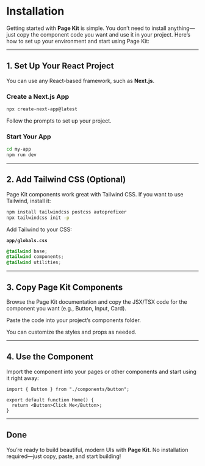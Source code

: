 # Installation

Getting started with **Page Kit** is simple. You don’t need to install anything—just copy the component code you want and use it in your project. Here’s how to set up your environment and start using Page Kit:

---

## 1. Set Up Your React Project

You can use any React-based framework, such as **Next.js**.

### Create a Next.js App

```bash
npx create-next-app@latest
```

Follow the prompts to set up your project.

### Start Your App

```bash
cd my-app
npm run dev
```

---

## 2. Add Tailwind CSS (Optional)

Page Kit components work great with Tailwind CSS. If you want to use Tailwind, install it:

```bash
npm install tailwindcss postcss autoprefixer
npx tailwindcss init -p
```

Add Tailwind to your CSS:

**`app/globals.css`**

```css
@tailwind base;
@tailwind components;
@tailwind utilities;
```

---

## 3. Copy Page Kit Components

Browse the Page Kit documentation and copy the JSX/TSX code for the component you want (e.g., Button, Input, Card).

Paste the code into your project’s components folder.

You can customize the styles and props as needed.

---

## 4. Use the Component

Import the component into your pages or other components and start using it right away:

```tsx
import { Button } from "./components/button";

export default function Home() {
  return <Button>Click Me</Button>;
}
```

---

## Done

You’re ready to build beautiful, modern UIs with **Page Kit**. No installation required—just copy, paste, and start building!
